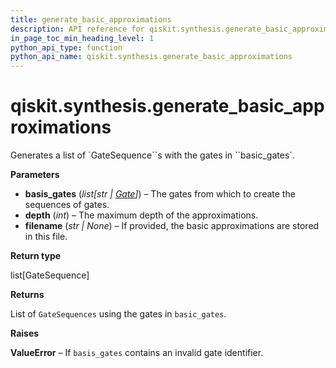 ```yaml
---
title: generate_basic_approximations
description: API reference for qiskit.synthesis.generate_basic_approximations
in_page_toc_min_heading_level: 1
python_api_type: function
python_api_name: qiskit.synthesis.generate_basic_approximations
---
```


# qiskit.synthesis.generate\_basic\_approximations

<Function id="qiskit.synthesis.generate_basic_approximations" isDedicatedPage={true} github="https://github.com/qiskit/qiskit/tree/stable/0.23/qiskit/synthesis/discrete_basis/generate_basis_approximations.py" signature="generate_basic_approximations(basis_gates, depth, filename=None)">
  Generates a list of `GateSequence``s with the gates in ``basic_gates`.

  **Parameters**

  *   **basis\_gates** (*list\[str |* [*Gate*](qiskit.circuit.Gate "qiskit.circuit.Gate")*]*) – The gates from which to create the sequences of gates.
  *   **depth** (*int*) – The maximum depth of the approximations.
  *   **filename** (*str | None*) – If provided, the basic approximations are stored in this file.

  **Return type**

  list\[GateSequence]

  **Returns**

  List of `GateSequences` using the gates in `basic_gates`.

  **Raises**

  **ValueError** – If `basis_gates` contains an invalid gate identifier.
</Function>

